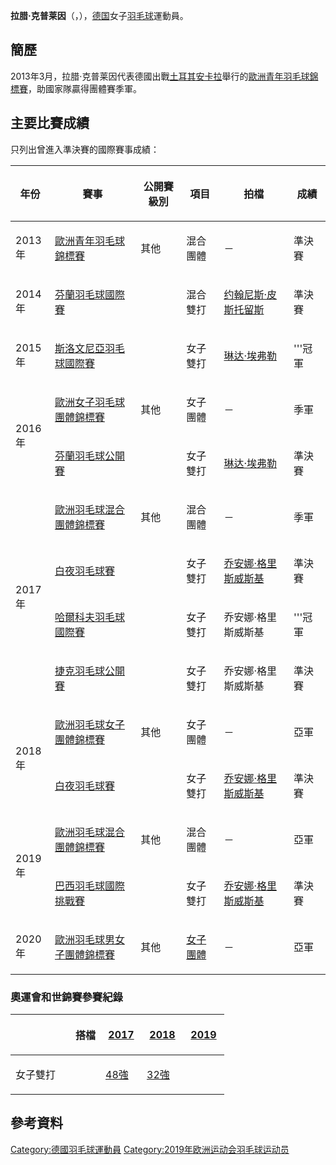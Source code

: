{{noteTA|G1=Badminton}}
{{Infobox 羽球選手
| playername              = 拉腊·克普莱因<br/>{{lang|de|Lara Käpplein}}
| image                   = 
| size                    = 
| caption                 = 
| birth_name              = 
| date_of_birth           = {{birth_date_and_age|1995|5|25}}<ref name="profile">[http://www.badminton.de/Lara-Kaepplein.2223.0.html Lara Käpplein] {{webarchive|url=https://web.archive.org/web/20160215192122/http://badminton.de/Lara-Kaepplein.2223.0.html |date=2016-02-15 }} Deutscher Badminton-Verband {{de}}</ref>
| place_of_birth          = {{GER}}[[巴登-符腾堡|巴登-符腾堡]]<br/>[[布鲁萨尔|布鲁萨尔]]<ref name="profile"/>
| height                  = 
| weight                  = 
| event                   = 女子雙打、混合雙打
| country                 = {{GER}}
| years_started           = 
| handedness              = 
| coach                   = 
| highest_ranking         = 第133位（女雙-[[琳达·埃弗勒|埃弗勒]]）
| date_of_highest_ranking = 2015年3月19日<ref name="highest-ranking">[http://bwfcontent.tournamentsoftware.com/ranking/player.aspx?id=8993&player=820730 BWF World Ranking - Ranking of Lara KAEPPLEIN (88659)]{{en}}</ref>
| current_ranking         = 第165位（女雙-[[琳达·埃弗勒|埃弗勒]]）<br/>第375位（混雙-[[丹尼尔·班茨|班茨]]）<br/>第496位（混雙-[[约翰尼斯·皮斯托留斯|皮斯托留斯]]）
| date_of_current_ranking = 2015年5月7日<ref>[http://bwfcontent.tournamentsoftware.com/ranking/category.aspx?id=8993&category=475 BWF World Ranking - BWF世界排名榜 (5/7/2015) - Women's doubles]{{en}}</ref><ref>[http://bwfcontent.tournamentsoftware.com/ranking/category.aspx?id=8993&category=476 BWF World Ranking - BWF世界排名榜 (5/7/2015) - Mixed doubles]{{en}}</ref>
| played                  = 3勝–8負（女單）<br/>29勝–43負（女雙）<br/>20勝–24負（混雙）
| titles                  = 
| bwf_profile             = 20ABF7ED-5513-4D10-BA42-43F6A8ACFCBC
| bwf_id                  = 88659
| updated                 = 2015年5月10日
}}
{{MedalTableTop|width=286px}}
{{MedalSport | 女子[[羽毛球|羽毛球]]}}
{{MedalCountry | {{GER}}}}
{{MedalCompetition | [[歐洲羽毛球混合團體錦標賽|歐洲羽毛球混合團體錦標賽]]}}
{{MedalBronze| [[2017年歐洲羽毛球混合團體錦標賽|2017年 盧賓]] | 混合團體 }}
{{MedalSilver| [[2019年歐洲羽毛球混合團體錦標賽|2019年 哥本哈根]] | 混合團體 }}
{{MedalCompetition | [[歐洲羽毛球男女子團體錦標賽|歐洲羽毛球男女子團體錦標賽]]}}
{{MedalBronze| [[2016年歐洲羽毛球女子團體錦標賽|2016年 喀山]] | 女子團體 }}
{{MedalSilver| [[2018年歐洲羽毛球女子團體錦標賽|2018年 喀山]] | 女子團體 }}
{{MedalSilver| [[2020年歐洲羽毛球男女子團體錦標賽|2020年 列萬]] | [[2020年歐洲羽毛球女子團體錦標賽|女子團體]] }}
{{MedalCompetition | [[歐洲青年羽毛球錦標賽|歐洲青年羽毛球錦標賽]]}}
{{MedalBronze | [[2013年歐洲青年羽毛球錦標賽|2013年 安卡拉]] | 混合團體 }}
{{MedalBottom}}
'''拉腊·克普莱因'''（{{lang-de|'''Lara Käpplein'''}}，{{bd|1995年|5月25日|}}），[[德国|德国]]女子[[羽毛球|羽毛球]]運動員。

==簡歷==
2013年3月，拉腊·克普莱因代表德國出戰[[土耳其|土耳其]][[安卡拉|安卡拉]]舉行的[[2013年歐洲青年羽毛球錦標賽|歐洲青年羽毛球錦標賽]]，助國家隊贏得團體賽季軍。

==主要比賽成績==
只列出曾進入準決賽的國際賽事成績：
{| class=wikitable style="text-align:center; font-size:small;" 
!width="50"|年份
!width="180"|賽事
!width="80"|公開賽級別
!width="60"|項目
!width="140"|拍檔
!width="50"|成績
|-
!rowspan="1"|2013年
|[[2013年歐洲青年羽毛球錦標賽|歐洲青年羽毛球錦標賽]]
|其他
|混合團體
|－
|bgcolor="#b8860b"|準決賽
|-
!rowspan="1"|2014年
|[[2014年芬蘭羽毛球國際賽|芬蘭羽毛球國際賽]]
|{{BWFIS}}
|混合雙打
|[[约翰尼斯·皮斯托留斯|约翰尼斯·皮斯托留斯]]
|bgcolor="#b8860b"|準決賽
|-
!rowspan="1"|2015年
|[[2015年斯洛文尼亞羽毛球國際賽|斯洛文尼亞羽毛球國際賽]]
|{{BWFIS}}
|女子雙打
|[[琳达·埃弗勒|琳达·埃弗勒]]
|bgcolor="gold"|'''冠軍
|-
!rowspan="2"|2016年
|[[2016年歐洲女子羽毛球團體錦標賽|歐洲女子羽毛球團體錦標賽]]
|其他
|女子團體
|－
|bgcolor="#b8860b"|季軍
|-
|[[2016年芬蘭羽毛球公開賽|芬蘭羽毛球公開賽]]
|{{BWFIC}}
|女子雙打
|[[琳达·埃弗勒|琳达·埃弗勒]]
|bgcolor="#b8860b"|準決賽
|-
!rowspan="4"|2017年
|[[2017年歐洲羽毛球混合團體錦標賽|歐洲羽毛球混合團體錦標賽]]
|其他
|混合團體
|－
|bgcolor="#b8860b"|季軍
|-
|[[2017年白夜羽毛球賽|白夜羽毛球賽]]
|{{BWFIC}}
|女子雙打
|[[乔安娜·格里斯威斯基|乔安娜·格里斯威斯基]]
|bgcolor="#b8860b"|準決賽
|-
|[[2017年哈爾科夫羽毛球國際賽|哈爾科夫羽毛球國際賽]]
|{{BWFIC}}
|女子雙打
|乔安娜·格里斯威斯基
|bgcolor="gold"|'''冠軍
|-
|[[2017年捷克羽毛球公開賽|捷克羽毛球公開賽]]
|{{BWFIC}}
|女子雙打
|乔安娜·格里斯威斯基
|bgcolor="#b8860b"|準決賽
|-
!rowspan="2"|2018年
|[[2018年歐洲羽毛球女子團體錦標賽|歐洲羽毛球女子團體錦標賽]]
|其他
|女子團體
|－
|bgcolor="silver"|亞軍
|-
|[[2018年白夜羽毛球賽|白夜羽毛球賽]]
|{{BWFIC}}
|女子雙打
|[[乔安娜·格里斯威斯基|乔安娜·格里斯威斯基]]
|bgcolor="#b8860b"|準決賽
|-
!rowspan="2"|2019年
|[[2019年歐洲羽毛球混合團體錦標賽|歐洲羽毛球混合團體錦標賽]]
|其他
|混合團體
|－
|bgcolor="silver"|亞軍
|-
|[[2019年巴西羽毛球國際挑戰賽|巴西羽毛球國際挑戰賽]]
|{{BWFIC}}
|女子雙打
|[[乔安娜·格里斯威斯基|乔安娜·格里斯威斯基]]
|bgcolor="#b8860b"|準決賽
|-
!rowspan="1"|2020年
|[[2020年歐洲羽毛球男女子團體錦標賽|歐洲羽毛球男女子團體錦標賽]]
|其他
|[[2020年歐洲羽毛球女子團體錦標賽|女子團體]]
|－
|bgcolor="silver"|亞軍
|}
{{BWF賽事級別索引}}

===奧運會和世錦賽參賽紀錄===
{| class=wikitable style="text-align:center; font-size:small;" 
!
!搭檔
!width="50"|[[2017年世界羽毛球錦標賽|2017]]
!width="50"|[[2018年世界羽毛球錦標賽|2018]]
!width="50"|[[2019年世界羽毛球錦標賽|2019]]
|-
!width="80"|女子雙打
|align="left"|{{nowrap|[[乔安娜·格里斯威斯基|乔安娜·格里斯威斯基]]}}
|[[2017年世界羽毛球錦標賽女子雙打項目|48強]]
|[[2018年世界羽毛球錦標賽女子雙打項目|32強]]
|{{nowrap|[[2019年世界羽毛球錦標賽女子雙打項目|48強]] (退賽)}}
|}

==參考資料==
{{Reflist}}

{{DEFAULTSORT:Kaepplein, Lara}}
[[Category:德國羽毛球運動員|Category:德國羽毛球運動員]]
[[Category:2019年欧洲运动会羽毛球运动员|Category:2019年欧洲运动会羽毛球运动员]]